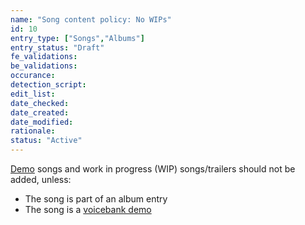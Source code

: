```yaml
---
name: "Song content policy: No WIPs"
id: 10
entry_type: ["Songs","Albums"]
entry_status: "Draft"
fe_validations:
be_validations:
occurance:
detection_script:
edit_list:
date_checked:
date_created:
date_modified:
rationale:
status: "Active"
---
```

[Demo](https://vocadb.net/T/9896) songs and work in progress (WIP) songs/trailers should not be added, unless:
- The song is part of an album entry 
- The song is a [voicebank demo](https://vocadb.net/T/89)